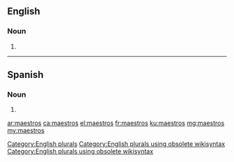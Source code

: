 ==English==

===Noun===
{{head|en}}

# {{plural of|maestro}}

[[Category:English plurals]][[Category:English plurals using obsolete wikisyntax]][[Category:English plurals using obsolete wikisyntax]]

----

==Spanish==

===Noun===
{{head|es|noun form|g=m-p}}

# {{masculine plural of|lang=es|maestro}}

[[ar:maestros]]
[[ca:maestros]]
[[el:maestros]]
[[fr:maestros]]
[[ku:maestros]]
[[mg:maestros]]
[[my:maestros]]